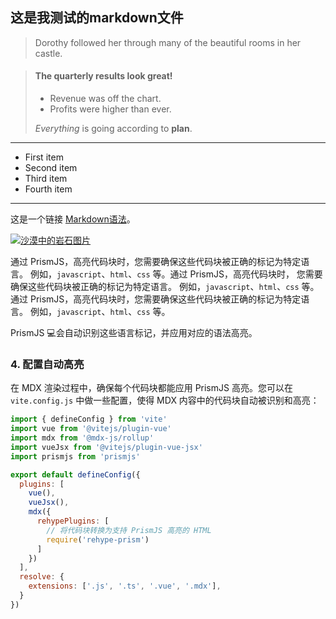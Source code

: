 
 
## 这是我测试的markdown文件
> Dorothy followed her through many of the beautiful rooms in her castle.

> #### The quarterly results look great!
>
> - Revenue was off the chart.
> - Profits were higher than ever.
>
>  *Everything* is going according to **plan**.

---

- First item
- Second item
- Third item
- Fourth item

***
这是一个链接 [Markdown语法](https://markdown.com.cn "最好的markdown教程")。

[![沙漠中的岩石图片](https://markdown.com.cn/assets/img/philly-magic-garden.9c0b4415.jpg "Shiprock")](https://markdown.com.cn)

通过 PrismJS，高亮代码块时，您需要确保这些代码块被正确的标记为特定语言。
例如，`javascript`、`html`、`css` 等。通过 PrismJS，高亮代码块时，
您需要确保这些代码块被正确的标记为特定语言。
例如，`javascript`、`html`、`css` 等。通过 PrismJS，高亮代码块时，您需要确保这些代码块被正确的标记为特定语言。
例如，`javascript`、`html`、`css` 等。

PrismJS 💻会自动识别这些语言标记，并应用对应的语法高亮。

### **4. 配置自动高亮**
在 MDX 渲染过程中，确保每个代码块都能应用 PrismJS 高亮。您可以在 `vite.config.js` 中做一些配置，使得 MDX 内容中的代码块自动被识别和高亮：

 

```js
import { defineConfig } from 'vite'
import vue from '@vitejs/plugin-vue'
import mdx from '@mdx-js/rollup'
import vueJsx from '@vitejs/plugin-vue-jsx'
import prismjs from 'prismjs'

export default defineConfig({
  plugins: [
    vue(),
    vueJsx(),
    mdx({
      rehypePlugins: [
        // 将代码块转换为支持 PrismJS 高亮的 HTML
        require('rehype-prism')
      ]
    })
  ],
  resolve: {
    extensions: ['.js', '.ts', '.vue', '.mdx'],
  }
})
```


<script setup>
    
</script>

 